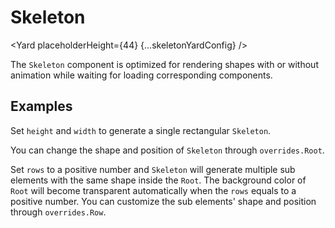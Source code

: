 <!--
Copyright (c) Uber Technologies, Inc.

This source code is licensed under the MIT license found in the
LICENSE file in the root directory of this source tree.
-->






# Skeleton

<Yard placeholderHeight={44} {...skeletonYardConfig} />

The `Skeleton` component is optimized for rendering shapes with or without animation while waiting for loading corresponding components.

## Examples

<Example title="Basic usage" path="skeleton/basic.js">
  <SkeletonBasic />
</Example>

Set `height` and `width` to generate a single rectangular `Skeleton`.

<Example title="Other Shapes" path="skeleton/circle.js">
  <SkeletonCircle />
</Example>

You can change the shape and position of `Skeleton` through `overrides.Root`.

<Example title="Animation" path="skeleton/animation.js">
  <SkeletonAnimation />
</Example>

<Example title="Sub elements" path="skeleton/subElements.js">
  <SkeletonSubElements />
</Example>

Set `rows` to a positive number and `Skeleton` will generate multiple sub elements with the same shape inside the `Root`.
The background color of `Root` will become transparent automatically when the `rows` equals to a positive number.
You can customize the sub elements' shape and position through `overrides.Row`.

<Exports component={SkeletonExports} title="Skeleton exports" path="baseui/skeleton" />
